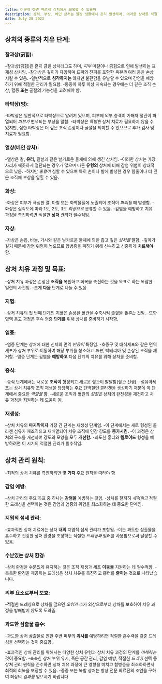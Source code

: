 ```yaml
---
title: 어떻게 하면 빠르게 상처에서 회복할 수 있을까
description: 상처, 부상, 베인 상처는 일상 생활에서 흔히 발생하며, 이러한 상처를 적절히 관리하는 것은 최적의 치유를 촉진하고 합병증을 예방하는 데 매우 중요합니다. 상처의 다양한 유형과 치유 과정을 이해하면 상처 드레싱과 치료법 선택에 큰 영향을 미칠 수 있습니다. 
date: July 28 2023
---
```

## 상처의 종류와 치유 단계:

### 찰과상(긁힘):
-찰과상(긁힘)은 흔히 긁힌 상처라고도 하며, _피부_ 마찰이나 긁힘으로 인해 발생하는 표재성 상처임. 
-찰과상은 깊이가 다양하며 표피와 진피를 포함한 _피부의_ 여러 층을 손상시킬 수 있음. 
-일반적으로 **심각하지는** 않지만 불편함을 유발할 수 있으며 감염을 예방하기 위해 적절한 관리가 필요함. 
-통증이 하루 이상 지속되는 경우에는 더 깊은 조직 손상, 혈종 **또는** 골절의 가능성을 고려해야 함.

### 타박상(멍):
-타박상은 일반적으로 타박상으로 알려져 있으며, 피부에 외부 충격이 가해져 혈관이 파열되어 _피부가_ 변색되는 부상을 말함. 
-타박상은 _특별한_ 상처 치료가 필요하지 않을 수 있지만, 심한 타박상은 더 깊은 조직 손상이나 골절을 의미할 수 있으므로 추가 검사 및 치료가 필요함.

### 열상(베인 상처):
-열상은 칼, **유리,** 칼날과 같은 날카로운 물체에 의해 생긴 상처임. 
-이러한 상처는 가장자리가 깨끗하게 절단되는 경우가 많으며 다른 **유형의** 상처에 비해 감염 위험이 상대적으로 낮음. 
-하지만 _출혈이_ 심할 수 있으며 특히 손이나 발에 발생한 경우 힘줄이나 더 깊은 조직에 부상을 입힐 수 있음.

### 화상:
-화상은 피부가 극심한 열, 마찰 또는 화학물질에 노출되어 조직이 _파괴될_ 때 발생함. 
-화상은 심각도에 따라 1도, 2도, 3도 _화상으로_ 분류할 수 있음. 
-감염을 예방하고 치유 과정을 촉진하려면 적절한 **상처** 관리가 필수적임.

### 자상:
-자상은 손톱, 바늘, 가시와 같은 날카로운 물체에 의한 좁고 깊은 _상처를_ 말함. 
-깊이가 깊기 때문에 감염 위험이 높으므로 합병증을 피하기 위해 신속하고 신중하게 **치료해야** 함.

## 상처 치유 과정 및 목표:

-상처 치유 과정은 손상된 **조직을** 복원하고 회복을 촉진하는 것을 목표로 하는 복잡한 일련의 사건임. 
-크게 **다음** 단계로 나눌 수 있음

### 지혈:
-상처 치유의 첫 번째 단계인 지혈은 손상된 혈관을 수축시켜 출혈을 _멈추는_ 것임. 
-또한 혈액 응고 과정은 후속 염증 **단계를** 위해 상처를 준비하기 시작함.

### 염증:
-염증 단계는 상처에 대한 신체의 면역 _반응이_ 특징임. 
-호중구 및 대식세포와 같은 면역 세포가 상처 부위로 이동하여 해당 부위를 청소하고 _파편,_ 박테리아 및 손상된 조직을 제거함. 
-염증 단계는 감염을 **예방하고** 다음 단계의 치유를 위해 상처를 준비함.

### 증식:
-증식 단계에서는 새로운 **조직이** 형성되고 새로운 혈관이 발달함(혈관 신생). 
-섬유아세포는 상처 치유와 조직 재생을 담당하는 주요 단백질인 콜라겐을 생성하기 때문에 이 단계에서 중요한 _역할을_ 함. 
-새로운 조직과 혈관의 _성장은_ 상처의 완전성을 재건하고 치유 과정을 지원하는 데 도움이 됨.

### 재생성:
-상처 치유의 **마지막이자** 가장 긴 단계는 재생성 단계임. 
-이 단계에서는 새로 형성된 콜라겐 섬유가 재조직되고 재배열되어 치유 조직에 인장 강도를 **증가시킴.** 
-이 과정은 상처의 구조를 개선하여 강도와 모양을 모두 **개선함.** 
-과도한 흉터와 **켈로이드** 형성을 예방하려면 이 시기의 적절한 관리가 필수적임.

## 상처 관리 원칙:

-최적의 상처 치유를 촉진하려면 몇 **가지** 주요 원칙을 따라야 함

### 감염 예방:
-상처 관리의 주요 목표 중 하나는 **감염을** 예방하는 것임. 
-상처를 철저히 _세척하고_ 적절한 드레싱을 선택하는 것은 감염과 염증의 위험을 최소화하는 데 중요한 단계임.

### 지엽적 섬세 관리:
-효과적인 상처 치료에는 상처 **내의** 지엽적 섬세 관리가 포함됨. 
-이는 과도한 삼출물을 흡수하고 건강한 상처 환경을 조성하는 적절한 _드레싱과_ 필러를 사용함으로써 달성할 수 있음.

### 수분있는 상처 환경:
-상처 환경을 수분있게 유지하는 것은 조직 재생과 세포 **이동을** 지원하는 데 필수적임. 
-촉촉한 환경을 제공하는 드레싱은 상처 치유를 촉진하고 흉터를 **줄이는** 것으로 나타났습니다.

### 외부 요소로부터 보호:
-적절한 드레싱으로 상처를 덮으면 _오염과_ 추가 외상으로부터 상처를 보호하여 치유 과정을 방해받지 않도록 도와줌.

### 과도한 삼출물 흡수:
-과도한 상처 삼출물로 인한 주변 피부의 **괴사를** 예방하려면 적절한 흡수력을 갖춘 드레싱을 선택하는 것이 중요함.


-효과적인 상처 관리를 위해서는 다양한 상처 유형과 상처 치유 과정의 단계를 _이해하는_ 것이 중요함. 
-촉촉한 상처 부위 유지, 죽은 공간 관리, 감염 예방, 적절한 _드레싱_ 선택 등 상처 관리 원칙을 준수하면 상처 치유 과정에 큰 영향을 미치고 합병증을 최소화하면서 최적의 회복을 보장할 수 있음. 
-중증 또는 복합 상처는 항상 전문 의료진의 조언을 구하여 최상의 _결과를_ 얻으시기 바랍니다.